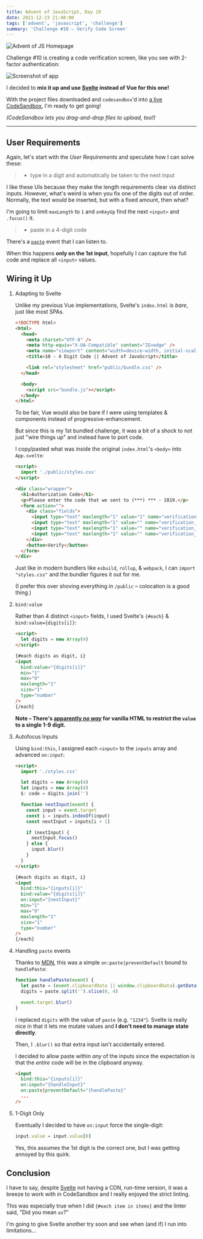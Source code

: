 ```yaml
---
title: Advent of JavaScript, Day 10
date: 2021-12-23 21:48:00
tags: ['advent', 'javascript', 'challenge']
summary: 'Challenge #10 – Verify Code Screen'
---
```


![Advent of JS Homepage](/static/images/advent-of-js.png)

Challenge #10 is creating a code verification screen, like you see with 2-factor authentication:

![Screenshot of app](https://coachtestprep.s3.amazonaws.com/direct-uploads/user-117025/951f9205-ee24-4391-a7e8-f31358871837/CleanShot%202021-12-10%20at%2008.39.28.png)

I decided to **mix it up and use [Svelte](https://svelte.dev/) instead of Vue for this one!**

With the project files downloaded and `codesandbox`'d into [a live CodeSandbox](https://codesandbox.io/s/advent-of-javascript-day-10-0lvw8), I'm ready to get going!

_(CodeSandbox lets you drag-and-drop files to upload, too!)_

---

## User Requirements

Again, let's start with the _User Requirements_ and speculate how I can solve these:

> - type in a digit and automatically be taken to the next input

I like these UIs because they make the length requirements clear via distinct inputs.
However, what's weird is when you fix one of the digits out of order.
Normally, the text would be inserted, but with a fixed amount, then what?

I'm going to limit `maxLength` to `1` and `onKeyUp` find the next `<input>` and `.focus()` it.

> - paste in a 4-digit code

There's a [`paste`](https://developer.mozilla.org/en-US/docs/Web/API/Element/paste_event) event that I can listen to.

When this happens **only on the 1st input**, hopefully I can capture the full code and replace all `<input>` values.

## Wiring it Up

1. Adapting to Svelte

   Unlike my previous Vue implementations, Svelte's `index.html` is _bare_, just like most SPAs.

   ```html {9,13}
   <!DOCTYPE html>
   <html>
     <head>
       <meta charset="UTF-8" />
       <meta http-equiv="X-UA-Compatible" content="IE=edge" />
       <meta name="viewport" content="width=device-width, initial-scale=1.0" />
       <title>10 - 4 Digit Code || Advent of JavaScript</title>

       <link rel="stylesheet" href="public/bundle.css" />
     </head>

     <body>
       <script src="bundle.js"></script>
     </body>
   </html>
   ```

   To be fair, Vue would also be bare if I were using templates & components instead of progressive-enhancement.

   But since this is my 1st bundled challenge, it was a bit of a shock to not just "wire things up" and instead have to port code.

   I copy/pasted what was inside the original `index.html`'s `<body>` into `App.svelte`:

   ```html {2}
   <script>
     import './public/styles.css'
   </script>

   <div class="wrapper">
     <h1>Authorization Code</h1>
     <p>Please enter the code that we sent to (***) *** - 2819.</p>
     <form action="">
       <div class="fields">
         <input type="text" maxlength="1" value="1" name="verification_1" />
         <input type="text" maxlength="1" value="" name="verification_2" />
         <input type="text" maxlength="1" value="" name="verification_3" />
         <input type="text" maxlength="1" value="" name="verification_4" />
       </div>
       <button>Verify</button>
     </form>
   </div>
   ```

   Just like in modern bundlers like `esbuild`, `rollup`, & `webpack`, I can `import "styles.css"` and the bundler figures it out for me.

   (I prefer this over shoving everything in `/public` – colocation is a good thing.)

1. `bind:value`

   Rather than 4 distinct `<input>` fields, I used Svelte's `{#each}` & `bind:value={digits[i]}`:

   ```html {2,5,7}
   <script>
     let digits = new Array(4)
   </script>

   {#each digits as digit, i}
   <input
     bind:value="{digits[i]}"
     min="1"
     max="9"
     maxlength="1"
     size="1"
     type="number"
   />
   {/each}
   ```

   **Note – There's [apparently _no way_](https://stackoverflow.com/questions/9555143/html-maxlength-attribute-not-working-on-chrome-and-safari) for vanilla HTML to restrict the `value` to a single 1-9 digit.**

1. Autofocus Inputs

   Using `bind:this`, I assigned each `<input>` to the `inputs` array and advanced `on:input`:

   ```html {5,14,16,23,25}
   <script>
     import './styles.css'

     let digits = new Array(4)
     let inputs = new Array(4)
     $: code = digits.join('')

     function nextInput(event) {
       const input = event.target
       const i = inputs.indexOf(input)
       const nextInput = inputs[i + 1]

       if (nextInput) {
         nextInput.focus()
       } else {
         input.blur()
       }
     }
   </script>

   {#each digits as digit, i}
   <input
     bind:this="{inputs[i]}"
     bind:value="{digits[i]}"
     on:input="{nextInput}"
     min="1"
     max="9"
     maxlength="1"
     size="1"
     type="number"
   />
   {/each}
   ```

1. Handling `paste` events

   Thanks to [MDN](https://developer.mozilla.org/en-US/docs/Web/API/Element/paste_event),
   this was a simple `on:paste|preventDefault` bound to `handlePaste`:

   ```js {3,4,6}
   function handlePaste(event) {
     let paste = (event.clipboardData || window.clipboardData).getData('text')
     digits = paste.split('').slice(0, 4)

     event.target.blur()
   }
   ```

   I replaced `digits` with the value of `paste` (e.g. `"1234"`).
   Svelte is really nice in that it lets me mutate values and **I don't need to manage state directly**.

   Then, I `.blur()` so that extra input isn't accidentally entered.

   I decided to allow paste within _any_ of the inputs since the expectation is that the _entire_ code will be in the clipboard anyway.

   ```html {4}
   <input
     bind:this="{inputs[i]}"
     on:input="{handleInput}"
     on:paste|preventDefault="{handlePaste}"
     ...
   />
   ```

1. 1-Digit Only

   Eventually I decided to have `on:input` force the single-digit:

   ```js
   input.value = input.value[0]
   ```

   Yes, this assumes the 1st digit is the correct one, but I was getting annoyed by this quirk.

## Conclusion

I have to say, despite [Svelte](https://svelte.dev/) not having a CDN, run-time version,
it was a breeze to work with in CodeSandbox and I really enjoyed the strict linting.

This was especially true when I did `{#each item in items}` and the linter said, "Did you mean `as`?"

I'm going to give Svelte another try soon and see when (and if) I run into limitations...

<CodeSandbox codeSandboxId="advent-of-javascript-day-10-0lvw8" />
